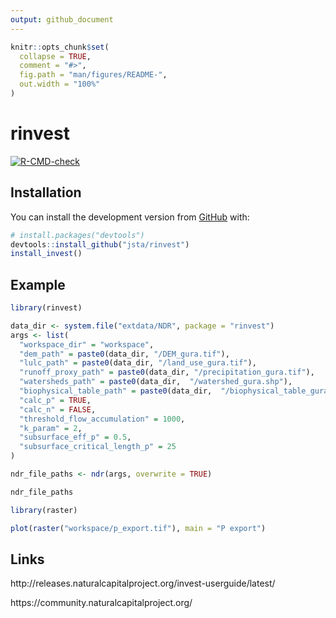 ```yaml
---
output: github_document
---
```


<!-- README.md is generated from README.Rmd. Please edit that file -->

```r
knitr::opts_chunk$set(
  collapse = TRUE,
  comment = "#>",
  fig.path = "man/figures/README-",
  out.width = "100%"
)
```

# rinvest

<!-- badges: start -->
[![R-CMD-check](https://github.com/jsta/rinvest/workflows/R-CMD-check/badge.svg)](https://github.com/jsta/rinvest/actions)
<!-- badges: end -->

## Installation

You can install the development version from [GitHub](https://github.com/) with:

``` r
# install.packages("devtools")
devtools::install_github("jsta/rinvest")
install_invest()
```
## Example

```r
library(rinvest)

data_dir <- system.file("extdata/NDR", package = "rinvest")
args <- list(
  "workspace_dir" = "workspace",
  "dem_path" = paste0(data_dir, "/DEM_gura.tif"),
  "lulc_path" = paste0(data_dir, "/land_use_gura.tif"),
  "runoff_proxy_path" = paste0(data_dir, "/precipitation_gura.tif"),
  "watersheds_path" = paste0(data_dir,  "/watershed_gura.shp"),
  "biophysical_table_path" = paste0(data_dir,  "/biophysical_table_gura.csv"),
  "calc_p" = TRUE,
  "calc_n" = FALSE,
  "threshold_flow_accumulation" = 1000,
  "k_param" = 2,
  "subsurface_eff_p" = 0.5,
  "subsurface_critical_length_p" = 25
)

ndr_file_paths <- ndr(args, overwrite = TRUE)
```

```r
ndr_file_paths
```

```r
library(raster)

plot(raster("workspace/p_export.tif"), main = "P export")
```

<!-- ![](man/figures/README-unnamed-chunk-3-1.png) -->

## Links

http://releases.naturalcapitalproject.org/invest-userguide/latest/

https://community.naturalcapitalproject.org/
